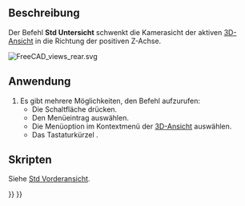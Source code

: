 <languages/>

{{Docnav/de
|[[Std_ViewRear/de|Rückansicht]]
|[[Std_ViewLeft/de|SeitenansichtLinks]]
|[[Std_View_Menu/de|Std Menü Ansicht]]
|IconL=Std_ViewRear.svg
|IconR=Std_ViewLeft.svg
|IconC=Freecad.svg
}}

{{GuiCommand/de
|Name=Std ViewBottom
|Name/de=Std Untersicht
|MenuLocation=Ansicht → Standardansichten → Untersicht
|Workbenches=Alle
|Shortcut=5
|SeeAlso=[[Std_ViewRear/de|Rückansicht]], [[Std_ViewLeft/de|Seitenansicht von links]]
}}

<span id="Description"></span>
==Beschreibung==

Der Befehl '''Std Untersicht''' schwenkt die Kamerasicht der aktiven [[3D_view/de|3D-Ansicht]] in die Richtung der positiven Z-Achse.

[[Image:FreeCAD_views_rear.svg]]
{{Caption|Pfeil 5 zeigt in Richtung der Untersicht}}

<span id="Usage"></span>
==Anwendung==

# Es gibt mehrere Möglichkeiten, den Befehl aufzurufen:
#* Die Schaltfläche {{Button|[[Image:Std_ViewBottom.svg|16px]] [[Std_ViewFront/de|Untersicht]]}} drücken.
#* Den Menüeintrag {{MenuCommand|Ansicht → Standardansichten → [[Image:Std_ViewBottom.svg|16px]] Untersicht}} auswählen.
#* Die Menüoption {{MenuCommand|Standardansichten → [[Image:Std_ViewBottom.svg|16px]] Untersicht}} im Kontextmenü der [[3D_view/de|3D-Ansicht]] auswählen.
#* Das Tastaturkürzel {{KEY|5}}.

<span id="Scripting"></span>
==Skripten==

Siehe [[Std_ViewFront/de#Skripten|Std Vorderansicht]].


{{Docnav/de
|[[Std_ViewRear/de|Rückansicht]]
|[[Std_ViewLeft/de|SeitenansichtLinks]]
|[[Std_View_Menu/de|Std Menü Ansicht]]
|IconL=Std_ViewRear.svg
|IconR=Std_ViewLeft.svg
|IconC=Freecad.svg
}}

{{Std_Base_navi{{#translation:}}}}
{{Userdocnavi{{#translation:}}}}